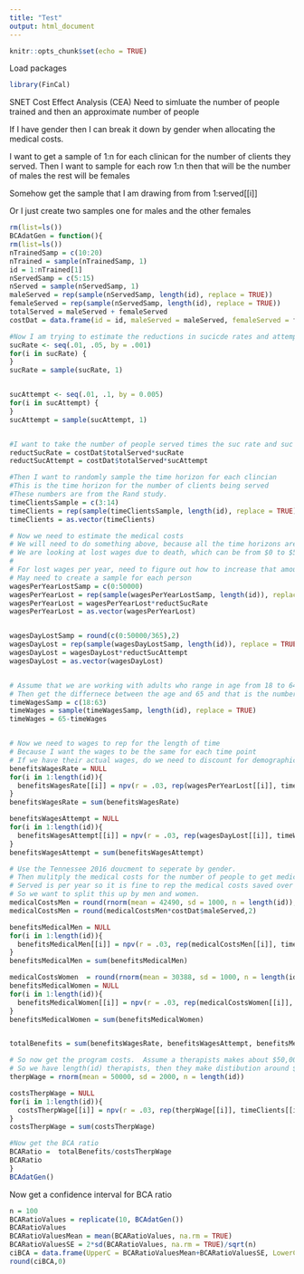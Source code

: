 ```yaml
---
title: "Test"
output: html_document
---
```


```r
knitr::opts_chunk$set(echo = TRUE)
```
Load packages
```r
library(FinCal)
```
SNET Cost Effect Analysis (CEA)
Need to simluate the number of people trained and then an approximate number of people 

If I have gender then I can break it down by gender when allocating the medical costs.

I want to get a sample of 1:n for each clinican for the number of clients they served.  Then I want to sample for each row 1:n then that will be the number of males the rest will be females

Somehow get the sample that I am drawing from from 1:served[[i]]

Or I just create two samples one for males and the other females
```r
rm(list=ls())
BCAdatGen = function(){
rm(list=ls())
nTrainedSamp = c(10:20)
nTrained = sample(nTrainedSamp, 1) 
id = 1:nTrained[1]
nServedSamp = c(5:15)
nServed = sample(nServedSamp, 1)
maleServed = rep(sample(nServedSamp, length(id), replace = TRUE))
femaleServed = rep(sample(nServedSamp, length(id), replace = TRUE))
totalServed = maleServed + femaleServed
costDat = data.frame(id = id, maleServed = maleServed, femaleServed = femaleServed, totalServed)

#Now I am trying to estimate the reductions in sucicde rates and attempts.  Just go with 1% for rates and 5% for attempts and sample them from a uniform distribution.
sucRate <- seq(.01, .05, by = .001) 
for(i in sucRate) { 
} 
sucRate = sample(sucRate, 1)


sucAttempt <- seq(.01, .1, by = 0.005) 
for(i in sucAttempt) { 
} 
sucAttempt = sample(sucAttempt, 1)


#I want to take the number of people served times the suc rate and suc attempt and those will be my reductions.
reductSucRate = costDat$totalServed*sucRate
reductSucAttempt = costDat$totalServed*sucAttempt

#Then I want to randomly sample the time horizon for each clincian
#This is the time horizon for the number of clients being served
#These numbers are from the Rand study.
timeClientsSample = c(3:14)
timeClients = rep(sample(timeClientsSample, length(id), replace = TRUE))
timeClients = as.vector(timeClients)

# Now we need to estimate the medical costs 
# We will need to do something above, because all the time horizons are different.
# We are looking at lost wages due to death, which can be from $0 to $50000 and lost wages for attempt which is one day of the year so $0 to $50000 / 365.   
# 
# For lost wages per year, need to figure out how to increase that amount over time.
# May need to create a sample for each person
wagesPerYearLostSamp = c(0:50000)
wagesPerYearLost = rep(sample(wagesPerYearLostSamp, length(id)), replace = TRUE)
wagesPerYearLost = wagesPerYearLost*reductSucRate
wagesPerYearLost = as.vector(wagesPerYearLost)


wagesDayLostSamp = round(c(0:50000/365),2)
wagesDayLost = rep(sample(wagesDayLostSamp, length(id)), replace = TRUE)
wagesDayLost = wagesDayLost*reductSucAttempt
wagesDayLost = as.vector(wagesDayLost)


# Assume that we are working with adults who range in age from 18 to 64, not 65 because that can produce zeros.  
# Then get the differnece between the age and 65 and that is the number years for the lost wages
timeWagesSamp = c(18:63)
timeWages = sample(timeWagesSamp, length(id), replace = TRUE)
timeWages = 65-timeWages


# Now we need to wages to rep for the length of time 
# Because I want the wages to be the same for each time point
# If we have their actual wages, do we need to discount for demographics and or add in an unemployment factor?
benefitsWagesRate = NULL
for(i in 1:length(id)){
  benefitsWagesRate[[i]] = npv(r = .03, rep(wagesPerYearLost[[i]], timeWages[[i]]))
}
benefitsWagesRate = sum(benefitsWagesRate)

benefitsWagesAttempt = NULL
for(i in 1:length(id)){
  benefitsWagesAttempt[[i]] = npv(r = .03, rep(wagesDayLost[[i]], timeWages[[i]]))
}
benefitsWagesAttempt = sum(benefitsWagesAttempt)

# Use the Tennessee 2016 doucment to seperate by gender.   
# Then mulitply the medical costs for the number of people to get medical costs savings per therapist.  I think we just get the medical costs for attempt and assume 
# Served is per year so it is fine to rep the medical costs saved over the years the client is working.
# So we want to split this up by men and women.  
medicalCostsMen = round(rnorm(mean = 42490, sd = 1000, n = length(id)),2)
medicalCostsMen = round(medicalCostsMen*costDat$maleServed,2)

benefitsMedicalMen = NULL
for(i in 1:length(id)){
  benefitsMedicalMen[[i]] = npv(r = .03, rep(medicalCostsMen[[i]], timeClients[[i]]))
}
benefitsMedicalMen = sum(benefitsMedicalMen)

medicalCostsWomen  = round(rnorm(mean = 30388, sd = 1000, n = length(id)),2)
benefitsMedicalWomen = NULL
for(i in 1:length(id)){
  benefitsMedicalWomen[[i]] = npv(r = .03, rep(medicalCostsWomen[[i]], timeClients[[i]]))
}
benefitsMedicalWomen = sum(benefitsMedicalWomen)


totalBenefits = sum(benefitsWagesRate, benefitsWagesAttempt, benefitsMedicalWomen, benefitsMedicalMen)

# So now get the program costs.  Assume a therapists makes about $50,000
# So we have length(id) therapists, then they make distibution around $50,000 for timeClient
therpWage = rnorm(mean = 50000, sd = 2000, n = length(id))

costsTherpWage = NULL
for(i in 1:length(id)){
  costsTherpWage[[i]] = npv(r = .03, rep(therpWage[[i]], timeClients[[i]]))
}
costsTherpWage = sum(costsTherpWage)

#Now get the BCA ratio 
BCARatio =  totalBenefits/costsTherpWage
BCARatio
}
BCAdatGen()
```


Now get a confidence interval for BCA ratio
```r
n = 100
BCARatioValues = replicate(10, BCAdatGen())
BCARatioValues
BCARatioValuesMean = mean(BCARatioValues, na.rm = TRUE)
BCARatioValuesSE = 2*sd(BCARatioValues, na.rm = TRUE)/sqrt(n)
ciBCA = data.frame(UpperC = BCARatioValuesMean+BCARatioValuesSE, LowerC = BCARatioValuesMean-BCARatioValuesSE)
round(ciBCA,0)
```
